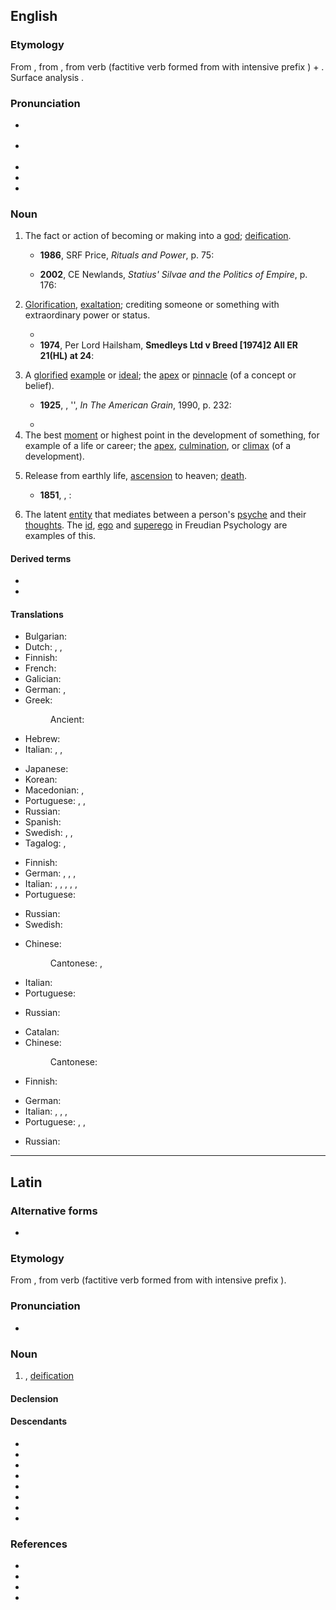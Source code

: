 ==English==
{{was wotd|2007|November|11}}

===Etymology===
From {{bor|en|la|apotheōsis}}, from {{der|en|grc|ἀποθέωσις}}, from verb {{m|grc|ἀποθεόω||deify}} (factitive verb formed from {{m|grc|θεός||God}} with intensive prefix {{m|grc|ἀπο-}}) + {{m|grc|-σις||forms noun of action}}. Surface analysis {{confix|en|apo|theo-|sis|nocat=1}}.

===Pronunciation===
* {{a|UK}} {{IPA|en|/əˌpɒθ.iːˈəʊ.sɪs/}}
* {{a|US}} {{IPA|en|/əˌpɑː.θiˈoʊ.sɪs/}}
* {{audio|en|En-uk-apotheosis.ogg|Audio (UK)}}
* {{audio|en|en-us-apotheosis.ogg|Audio (US)}}
* {{rhymes|en|əʊsɪs}}

===Noun===
{{en-noun|~|apotheoses}}

# The fact or action of becoming or making into a [[god]]; [[deification]].
#: {{syn|en|deification}}
#* '''1986''', SRF Price, ''Rituals and Power'', p. 75:
#*: {{quote|en|In Rome itself the official position was clear: the '''apotheosis''' of the emperor took place only after his death; this had to be officially recognized by the Senate, and only then did the emperor become a ''divus'' with an official cult.}}
#* '''2002''', CE Newlands, ''Statius' Silvae and the Politics of Empire'', p. 176:
#*: {{quote|en|As a former mortal who underwent '''apotheosis''', Hercules was important to the emperors.}}
# [[glorification|Glorification]], [[exaltation]]; crediting someone or something with extraordinary power or status.
#: {{syn|en|exaltation|glorification}}
#: {{ux|en|The turn of the century saw the '''apotheosis''' of digital technology.}}
#* {{RQ:Churchill Celebrity|chapter=5|passage=In the eyes of Mr. Farquhar Fenelon Cooke the '''apotheosis''' of the Celebrity was complete. The people of Asquith were not only willing to attend the house-warming, but had been worked up to the pitch of eagerness. The Celebrity as a matter of course was master of ceremonies.}}
#* '''1974''', Per Lord Hailsham, '''Smedleys Ltd v Breed [1974]2 All ER 21(HL) at 24''':
#*: {{quote|en|Thereafter, the caterpillar achieved a sort of posthumous '''apotheosis'''. From local authority to the Dorchester magistrates, from the Dorchester magistrates to a Divisional Court presided over by the Lord Chief Justice of England, from the Lord Chief Justice to the House of Lords, the immolated insect has at length plodded its methodical way to the highest tribunal in the land.}}
# A [[glorify|glorified]] [[example]] or [[ideal]]; the [[apex]] or [[pinnacle]] (of a concept or belief).
#: {{syn|en|apex|paragon}}
#* '''1925''', {{w|William Carlos Williams}}, '{{w|Edgar Allan Poe}}', ''In The American Grain'', 1990, p. 232:
#*: {{quote|en|In his despair he had nowhere to turn. It is the very '''apotheosis''' of the place and the time.}}
#* {{quote-journal
|en
|author=Katharine Viner
|authorlink=Katharine Viner
|date=May 6, 2011
|title=Adam Curtis: Have computers taken away our power?
|work=The Guardian
|url=https://www.theguardian.com/tv-and-radio/2011/may/06/adam-curtis-computers-documentary
|passage=In 2009, in the course of It Felt Like A Kiss, the sublime theatre event Curtis put on with Punchdrunk about the birth of hyper-consumerism, I was separated from the audience and sent down a long, dark corridor, which I took to represent the '''apotheosis''' of individualism.}}
# The best [[moment]] or highest point in the development of something, for example of a life or career; the [[apex]], [[culmination]], or [[climax]] (of a development).
#: {{syn|en|apex|climax|culmination|peak|pinnacle}}
#: {{ux|en|The '''apotheosis''' of her career was her appointment as chairman.}}
# {{lb|en|loosely}} Release from earthly life, [[ascension]] to heaven; [[death]].
#: {{syn|en|death}}
#* '''1851''', {{w|Herman Melville}}, ''{{w|Moby-Dick}}'':
#*: {{quote|en|Bear thee grimly, demigod! Up from the spray of thy ocean-perishing — straight up, leaps thy '''apotheosis'''!}}
# {{lb|en|psychology}} The latent [[entity]] that mediates between a person's [[psyche]] and their [[thought]]s. The [[id]], [[ego]] and [[superego]] in Freudian Psychology are examples of this.

====Derived terms====
* {{l|en|apotheosize}}
* {{l|en|apotheotic}}

====Translations====
{{trans-top|deification; becoming a god}}
* Bulgarian: {{t|bg|обожествяване}}
* Dutch: {{t+|nl|apotheose}}, {{t|nl|vergoding|f}}, {{t+|nl|verheerlijking|f}}
* Finnish: {{t+|fi|apoteoosi}}
* French: {{t+|fr|apothéose|f}}
* Galician: {{t+|gl|apoteose|f}}
* German: {{t|de|Gottwerdung|f}}, {{t+|de|Apotheose|f}}
* Greek:
*: Ancient: {{t|grc|ἀποθέωσις|f}}
* Hebrew: {{t|he|הַאֲלָהָה|f|tr=ha'alahá|sc=Hebr}}
* Italian: {{t+|it|apoteosi|f}}, {{t+|it|deificazione|f}}, {{t|it|divinizzazione|f}}
{{trans-mid}}
* Japanese: {{t|ja|神格化|tr=shinkakuka}}
* Korean: {{t|ko|신으로 모심}}
* Macedonian: {{t|mk|апотео́за|f}}, {{t|mk|боготворење|n}}
* Portuguese: {{t+|pt|apoteose|f}}, {{t+|pt|deificação|f}}, {{t+|pt|endeusamento|m}}
* Russian: {{t+|ru|обожествле́ние|n}}
* Spanish: {{t+|es|apoteosis|f}}
* Swedish: {{t+|sv|apoteos|c}}, {{t+|sv|förgudning|c}}, {{t+|sv|förhärligande|n}}
* Tagalog: {{t|tl|pagdidiyos}}, {{t|tl|pamamathala}}
{{trans-bottom}}

{{trans-top|glorification, exaltation}}
* Finnish: {{t+|fi|apoteoosi}}
* German: {{t|de|Vergötterung|f}}, {{t+|de|Apotheose|f}}, {{t|de|Verherrlichung|f}}, {{t+|de|Vergöttlichung|f}}
* Italian: {{t+|it|esaltazione|f}}, {{t+|it|apoteosi|f}}, {{t+|it|delirio|m}}, {{t+|it|glorificazione|f}}, {{t+|it|incensamento|m}}, {{t|it|magnificazione|f}}
* Portuguese: {{t+|pt|apoteose|f}}
{{trans-mid}}
* Russian: {{t+|ru|прославле́ние|n}}
* Swedish: {{t+|sv|förhärligande|n}}
{{trans-bottom}}

{{trans-top|glorified example or ideal}}
* Chinese:
*: Cantonese: {{t|yue|典範|tr=din2 faan6}}, {{t|yue|榜樣|tr=bong2 joeng6}}
* Italian: {{t+|it|apice|f}}
* Portuguese: {{t+|pt|apoteose|f}}
{{trans-mid}}
* Russian: {{t+|ru|апофео́з|m}}
{{trans-bottom}}

{{trans-top|best moment or highest point in the development of something}}
* Catalan: {{t+|ca|culminació}}
* Chinese:
*: Cantonese: {{t|yue|巔峯|tr=din1 fung1}}
* Finnish: {{t+|fi|huippu}}
{{trans-mid}}
* German: {{t+|de|Höhepunkt|m}}
* Italian: {{t+|it|apoteosi|f}}, {{t+|it|apice|f}}, {{t+|it|culmine|m}}, {{t+|it|trionfo|m}}
* Portuguese: {{t+|pt|apoteose|f}}, {{t+|pt|auge|m}}, {{t+|pt|ápice|m}}
{{trans-bottom}}

{{trans-top|release from earthly life}}
* Russian: {{t+|ru|вознесе́ние|n}}
{{trans-mid}}
{{trans-bottom}}

----

==Latin==

===Alternative forms===
* {{alter|la|apoth.||abbreviation}}

===Etymology===
From {{der|la|grc|ἀποθέωσις}}, from verb {{m|grc|ἀποθεόω||deify}} (factitive verb formed from {{m|grc|θεός||God}} with intensive prefix {{m|grc|ἀπο-}}).

===Pronunciation===
* {{la-IPA|apotheōsis}}

===Noun===
{{la-noun|apotheōsis<3>|g=f}}

# {{l|en|apotheosis}}, [[deification]]

====Declension====
{{la-ndecl|apotheōsis<3>}}

====Descendants====
{{top3}}
* {{desc|ca|apoteosi}}
* {{desc|en|apotheosis}}
* {{desc|fr|apothéose}}
* {{desc|gl|apoteose}}
* {{desc|it|apoteosi}}
* {{desc|oc|apoteòsi}}
* {{desc|pt|apoteose}}
* {{desc|es|apoteosis}}
{{bottom}}

===References===
* {{R:L&S}}
* {{R:Gaffiot}}
* {{R:Peck}}
* {{R:Smith's Antiquities}}